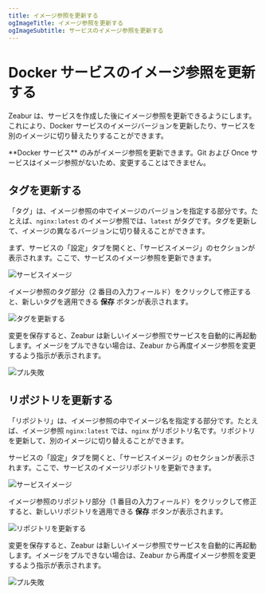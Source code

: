 ```yaml
---
title: イメージ参照を更新する
ogImageTitle: イメージ参照を更新する
ogImageSubtitle: サービスのイメージ参照を更新する
---
```


# Docker サービスのイメージ参照を更新する

Zeabur は、サービスを作成した後にイメージ参照を更新できるようにします。これにより、Docker サービスのイメージバージョンを更新したり、サービスを別のイメージに切り替えたりすることができます。

<Callout type="info">
    **Docker サービス** のみがイメージ参照を更新できます。Git および Once サービスはイメージ参照がないため、変更することはできません。
</Callout>

## タグを更新する

「タグ」は、イメージ参照の中でイメージのバージョンを指定する部分です。たとえば、`nginx:latest` のイメージ参照では、`latest` がタグです。タグを更新して、イメージの異なるバージョンに切り替えることができます。

まず、サービスの「設定」タブを開くと、「サービスイメージ」のセクションが表示されます。ここで、サービスのイメージ参照を更新できます。

![サービスイメージ](/deploy/update-image-reference/service-image.webp)

イメージ参照のタグ部分（2 番目の入力フィールド）をクリックして修正すると、新しいタグを適用できる **保存** ボタンが表示されます。

![タグを更新する](/deploy/update-image-reference/update-tag.webp)

変更を保存すると、Zeabur は新しいイメージ参照でサービスを自動的に再起動します。イメージをプルできない場合は、Zeabur から再度イメージ参照を変更するよう指示が表示されます。

![プル失敗](/deploy/update-image-reference/pull-failed.webp)

## リポジトリを更新する

「リポジトリ」は、イメージ参照の中でイメージ名を指定する部分です。たとえば、イメージ参照 `nginx:latest` では、`nginx` がリポジトリ名です。リポジトリを更新して、別のイメージに切り替えることができます。

サービスの「設定」タブを開くと、「サービスイメージ」のセクションが表示されます。ここで、サービスのイメージリポジトリを更新できます。

![サービスイメージ](/deploy/update-image-reference/service-image.webp)

イメージ参照のリポジトリ部分（1 番目の入力フィールド）をクリックして修正すると、新しいリポジトリを適用できる **保存** ボタンが表示されます。

![リポジトリを更新する](/deploy/update-image-reference/update-repository.webp)

変更を保存すると、Zeabur は新しいイメージ参照でサービスを自動的に再起動します。イメージをプルできない場合は、Zeabur から再度イメージ参照を変更するよう指示が表示されます。

![プル失敗](/deploy/update-image-reference/pull-failed.webp)
